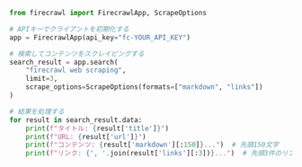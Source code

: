```python Python
from firecrawl import FirecrawlApp, ScrapeOptions

# APIキーでクライアントを初期化する
app = FirecrawlApp(api_key="fc-YOUR_API_KEY")

# 検索してコンテンツをスクレイピングする
search_result = app.search(
    "firecrawl web scraping",
    limit=3,
    scrape_options=ScrapeOptions(formats=["markdown", "links"])
)

# 結果を処理する
for result in search_result.data:
    print(f"タイトル: {result['title']}")
    print(f"URL: {result['url']}")
    print(f"コンテンツ: {result['markdown'][:150]}...")  # 先頭150文字
    print(f"リンク: {', '.join(result['links'][:3])}...")  # 先頭3件のリンク
```
